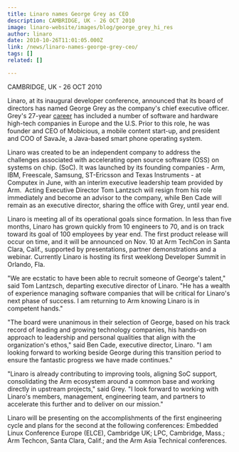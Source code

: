 ```yaml
---
title: Linaro names George Grey as CEO
description: CAMBRIDGE, UK - 26 OCT 2010
image: linaro-website/images/blog/george_grey_hi_res
author: linaro
date: 2010-10-26T11:01:05.000Z
link: /news/linaro-names-george-grey-ceo/
tags: []
related: []

---
```


CAMBRIDGE, UK - 26 OCT 2010

Linaro, at its inaugural developer conference, announced that its board of directors has named George Grey as the company's chief executive officer. Grey's 27-year [career](https://www.linaro.org/careers/) has included a number of software and hardware high-tech companies in Europe and the U.S. Prior to this role, he was founder and CEO of Mobicious, a mobile content start-up, and president and COO of SavaJe, a Java-based smart phone operating system.

Linaro was created to be an independent company to address the challenges associated with accelerating open source software (OSS) on systems on chip. (SoC). It was launched by its founding companies - Arm, IBM, Freescale, Samsung, ST-Ericsson and Texas Instruments - at Computex in June, with an interim executive leadership team provided by Arm.  Acting Executive Director Tom Lantzsch will resign from his role immediately and become an advisor to the company, while Ben Cade will remain as an executive director, sharing the office with Grey, until year end.

Linaro is meeting all of its operational goals since formation. In less than five months, Linaro has grown quickly from 10 engineers to 70, and is on track toward its goal of 100 employees by year end. The first product release will occur on time, and it will be announced on Nov. 10 at Arm TechCon in Santa Clara, Calif., supported by presentations, partner demonstrations and a webinar. Currently Linaro is hosting its first weeklong Developer Summit in Orlando, Fla.

"We are ecstatic to have been able to recruit someone of George's talent," said Tom Lantzsch, departing executive director of Linaro. "He has a wealth of experience managing software companies that will be critical for Linaro's next phase of success. I am returning to Arm knowing Linaro is in competent hands."

"The board were unanimous in their selection of George, based on his track record of leading and growing technology companies, his hands-on approach to leadership and personal qualities that align with the organization's ethos," said Ben Cade, executive director, Linaro. "I am looking forward to working beside George during this transition period to ensure the fantastic progress we have made continues."

"Linaro is already contributing to improving tools, aligning SoC support, consolidating the Arm ecosystem around a common base and working directly in upstream projects," said Grey. "I look forward to working with Linaro's members, management, engineering team, and partners to accelerate this further and to deliver on our mission."

Linaro will be presenting on the accomplishments of the first engineering cycle and plans for the second at the following conferences: Embedded Linux Conference Europe (ELCE), Cambridge UK; LPC, Cambridge, Mass.; Arm Techcon, Santa Clara, Calif.; and the Arm Asia Technical conferences.
